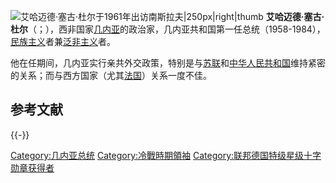 
{{Infobox President|
| name = 艾哈迈德·塞古·杜尔
| nationality = {{flag|Guinea}}
| image = Sekou Toure usgov-83-08641.jpg
| caption = <span style="font-size:87%;">总统杜尔、代表几内亚共和国在[[美国|美国]][[马里兰|马里兰]]访问<br>[[华盛顿特区|华盛顿特区]]期间抵达[[安德鲁斯空军基地|安德鲁斯空军基地]]。 (1982年6月)
</span>
| order = 第一任[[几内亚总统|几内亚总统]]
| term_start = 1958年10月2日
| term_end = 1984年3月26日
| predecessor = ''无，职务设立''
| successor = [[路易斯·兰萨纳·贝阿沃吉|路易斯·兰萨纳·贝阿沃吉]]
| birth_date = {{birth date|1922|1|9|mf=y}}
| birth_place = {{flagicon|France}} [[法兰西第三共和国|法兰西第三共和国]][[法属西非|法属西非]][[法拉纳|法拉纳]]
| death_date = {{death date and age|1984|3|26|1922|1|9|mf=yes}}
| death_place = {{US}}[[克利夫兰|克利夫兰]], [[俄亥俄州|俄亥俄州]]
| resting_place = {{link-en|科奈克里大清真寺|Grand Mosque of Conakry}}
| spouse = [[哈贾·安德莉·杜尔|哈贾·安德莉·杜尔]]
| party = [[几内亚民主党|几内亚民主党]]
| vicepresident = 
| religion = [[伊斯兰教|伊斯兰教]] ([[逊尼派|逊尼派]])
| website = 
}}
[[File:Ahmed_Sékou_Touré_na_obisku_v_Ljubljani_1961_(4).jpg|艾哈迈德·塞古·杜尔于1961年出访[[南斯拉夫]]|250px|right|thumb]]
'''艾哈迈德·塞古·杜尔'''（{{lang-fr|'''Ahmed Sékou Touré'''}}；{{bd|1922年|1月9日|1984年|3月26日}}），西非国家[[几内亚|几内亚]]的政治家，几内亚共和国第一任总统（1958-1984），[[民族主义|民族主义]]者兼[[泛非主义|泛非主义]]者。

他在任期间，几内亚实行亲共外交政策，特别是与[[苏联|苏联]]和[[中华人民共和国|中华人民共和国]]维持紧密的关系；而与西方国家（尤其[[法国|法国]]）关系一度不佳。


== 参考文献 ==
{{Reflist}}

{{-}}
{{start box}}
{{s-off}}
{{Succession box
|title  =[[File:Flag_of_Guinea.svg|25px]] [[几内亚总统|几内亚总统]] 
|years = 1958年—1984年
|before = [[File:Flag_of_France.svg|25px]] [[法蘭西第四共和國|法蘭西第四共和國]]總理<br />[[夏爾·戴高樂|夏爾·戴高樂]]
|after = [[路易斯·蘭薩納·貝阿沃吉|路易斯·蘭薩納·貝阿沃吉]]<br /><small>代理</small>
}}
{{end box}}

{{几内亚总统}}
{{冷戰相關人物}}

{{Authority control}}

[[Category:几内亚总统|Category:几内亚总统]]
[[Category:冷戰時期領袖|Category:冷戰時期領袖]]
[[Category:联邦德国特级星级十字勋章获得者|Category:联邦德国特级星级十字勋章获得者]]

{{非洲人物小作品}}